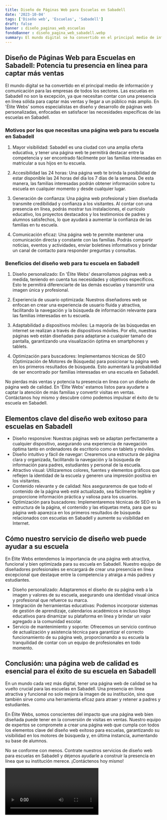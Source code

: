 ```yaml
---
title: Diseño de Páginas Web para Escuelas en Sabadell
date: '2023-10-04'
tags: ['Diseño web', 'Escuelas', 'Sabadell']
draft: false
banner : diseño_paginas_web_escuelas
fondoBanner : diseño_pagina_web_sabadell.webp
summary: El mundo digital se ha convertido en el principal medio de información y comunicación para las empresas de todos los sectores. Las escuelas en Sabadell no son la excepción, ya que necesitan contar con una presencia en línea sólida para captar más ventas y llegar a un público más amplio. En 'Élite Webs' somos especialistas en diseño y desarrollo de páginas web personalizadas, enfocadas en satisfacer las necesidades específicas de las escuelas en Sabadell.
---
```


## Diseño de Páginas Web para Escuelas en Sabadell: Potencia tu presencia en línea para captar más ventas

El mundo digital se ha convertido en el principal medio de información y comunicación para las empresas de todos los sectores. Las escuelas en Sabadell no son la excepción, ya que necesitan contar con una presencia en línea sólida para captar más ventas y llegar a un público más amplio. En 'Élite Webs' somos especialistas en diseño y desarrollo de páginas web personalizadas, enfocadas en satisfacer las necesidades específicas de las escuelas en Sabadell.

### Motivos por los que necesitas una página web para tu escuela en Sabadell

1. Mayor visibilidad: Sabadell es una ciudad con una amplia oferta educativa, y tener una página web te permitirá destacar entre la competencia y ser encontrado fácilmente por las familias interesadas en matricular a sus hijos en tu escuela.

2. Accesibilidad las 24 horas: Una página web te brinda la posibilidad de estar disponible las 24 horas del día los 7 días de la semana. De esta manera, las familias interesadas podrán obtener información sobre tu escuela en cualquier momento y desde cualquier lugar.

3. Generación de confianza: Una página web profesional y bien diseñada transmite credibilidad y confianza a los visitantes. Al contar con una presencia en línea, podrás mostrar tus instalaciones, el currículo educativo, los proyectos destacados y los testimonios de padres y alumnos satisfechos, lo que ayudará a aumentar la confianza de las familias en tu escuela.

4. Comunicación eficaz: Una página web te permite mantener una comunicación directa y constante con las familias. Podrás compartir noticias, eventos y actividades, enviar boletines informativos y brindar un canal de contacto para responder preguntas y consultas.

### Beneficios del diseño web para tu escuela en Sabadell

1. Diseño personalizado: En 'Élite Webs' desarrollamos páginas web a medida, teniendo en cuenta tus necesidades y objetivos específicos. Esto te permitirá diferenciarte de las demás escuelas y transmitir una imagen única y profesional.

2. Experiencia de usuario optimizada: Nuestros diseñadores web se enfocan en crear una experiencia de usuario fluida y atractiva, facilitando la navegación y la búsqueda de información relevante para las familias interesadas en tu escuela.

3. Adaptabilidad a dispositivos móviles: La mayoría de las búsquedas en internet se realizan a través de dispositivos móviles. Por ello, nuestras páginas web están diseñadas para adaptarse a cualquier tamaño de pantalla, garantizando una visualización óptima en smartphones y tablets.

4. Optimización para buscadores: Implementamos técnicas de SEO (Optimización de Motores de Búsqueda) para posicionar tu página web en los primeros resultados de búsqueda. Esto aumentará la probabilidad de ser encontrado por familias interesadas en una escuela en Sabadell.

No pierdas más ventas y potencia tu presencia en línea con un diseño de página web de calidad. En 'Élite Webs' estamos listos para ayudarte a captar la atención de más familias y convertir visitas en ventas. Contáctanos hoy mismo y descubre cómo podemos impulsar el éxito de tu escuela en Sabadell.

<GifSeo />

<Cta />

## Elementos clave del diseño web exitoso para escuelas en Sabadell

- Diseño responsive: Nuestras páginas web se adaptan perfectamente a cualquier dispositivo, asegurando una experiencia de navegación óptima tanto en ordenadores de escritorio como en tablets y móviles.
- Diseño intuitivo y fácil de navegar: Crearemos una estructura de página clara y organizada, facilitando la navegación y la búsqueda de información para padres, estudiantes y personal de la escuela.
- Atractivo visual: Utilizaremos colores, fuentes y elementos gráficos que reflejen la identidad de la escuela y generen una impresión positiva en los visitantes.
- Contenido relevante y de calidad: Nos aseguraremos de que todo el contenido de la página web esté actualizado, sea fácilmente legible y proporcione información práctica y valiosa para los usuarios.
- Optimización para buscadores: Implementaremos técnicas de SEO en la estructura de la página, el contenido y las etiquetas meta, para que su página web aparezca en los primeros resultados de búsqueda relacionados con escuelas en Sabadell y aumente su visibilidad en Internet.

## Cómo nuestro servicio de diseño web puede ayudar a su escuela

En Élite Webs entendemos la importancia de una página web atractiva, funcional y bien optimizada para su escuela en Sabadell. Nuestro equipo de diseñadores profesionales se encargará de crear una presencia en línea excepcional que destaque entre la competencia y atraiga a más padres y estudiantes. 

- Diseño personalizado: Adaptaremos el diseño de su página web a la imagen y valores de su escuela, asegurando una identidad visual única y profesional que refuerce su marca.
- Integración de herramientas educativas: Podemos incorporar sistemas de gestión de aprendizaje, calendarios académicos e incluso blogs educativos para dinamizar su plataforma en línea y brindar un valor agregado a la comunidad escolar.
- Servicio de mantenimiento y soporte: Ofrecemos un servicio continuo de actualización y asistencia técnica para garantizar el correcto funcionamiento de su página web, proporcionando a su escuela la tranquilidad de contar con un equipo de profesionales en todo momento.

## Conclusión: una página web de calidad es esencial para el éxito de su escuela en Sabadell

En un mundo cada vez más digital, tener una página web de calidad se ha vuelto crucial para las escuelas en Sabadell. Una presencia en línea atractiva y funcional no solo mejora la imagen de su institución, sino que también sirve como una herramienta eficaz para atraer y retener a padres y estudiantes.

En Élite Webs, somos conscientes del impacto que una página web bien diseñada puede tener en la conversión de visitas en ventas. Nuestro equipo de expertos se compromete a crear una página web que cumpla con todos los elementos clave del diseño web exitoso para escuelas, garantizando su visibilidad en los motores de búsqueda y, en última instancia, aumentando su base de alumnos.

No se conforme con menos. Contrate nuestros servicios de diseño web para escuelas en Sabadell y déjenos ayudarle a construir la presencia en línea que su institución merece. ¡Contáctenos hoy mismo!

<Video />

<CtaBot job='Escuelas' city='Sabadell'/>

<Gmaps query='Sabadell+españa+maps' />